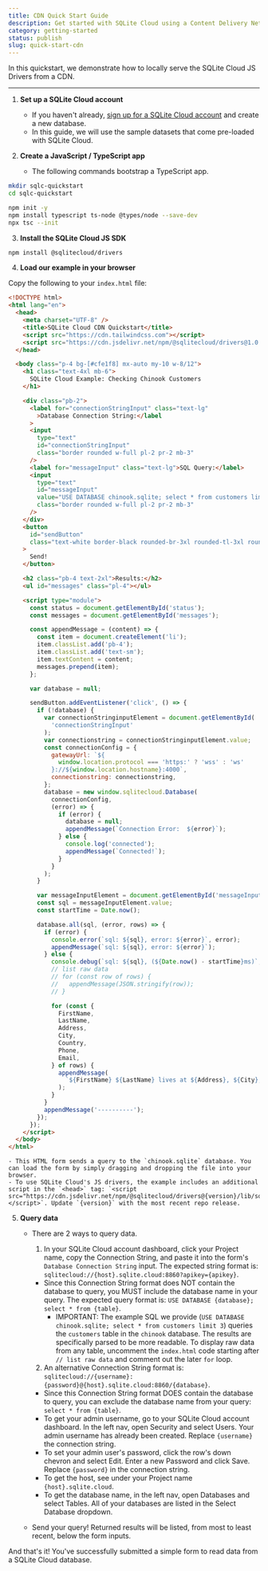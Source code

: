 ```yaml
---
title: CDN Quick Start Guide
description: Get started with SQLite Cloud using a Content Delivery Network
category: getting-started
status: publish
slug: quick-start-cdn
---
```


In this quickstart, we demonstrate how to locally serve the SQLite Cloud JS Drivers from a CDN.

---

1. **Set up a SQLite Cloud account**
   - If you haven't already, [sign up for a SQLite Cloud account](https://sqlitecloud.io/register) and create a new database.
   - In this guide, we will use the sample datasets that come pre-loaded with SQLite Cloud.

2. **Create a JavaScript / TypeScript app**
    - The following commands bootstrap a TypeScript app.
```bash
mkdir sqlc-quickstart
cd sqlc-quickstart

npm init -y
npm install typescript ts-node @types/node --save-dev
npx tsc --init
```

3. **Install the SQLite Cloud JS SDK**
```bash
npm install @sqlitecloud/drivers
```

4. **Load our example in your browser**

Copy the following to your ```index.html``` file:
```html
<!DOCTYPE html>
<html lang="en">
  <head>
    <meta charset="UTF-8" />
    <title>SQLite Cloud CDN Quickstart</title>
    <script src="https://cdn.tailwindcss.com"></script>
    <script src="https://cdn.jsdelivr.net/npm/@sqlitecloud/drivers@1.0.178/lib/sqlitecloud.drivers.js"></script>
  </head>

  <body class="p-4 bg-[#cfe1f8] mx-auto my-10 w-8/12">
    <h1 class="text-4xl mb-6">
      SQLite Cloud Example: Checking Chinook Customers
    </h1>

    <div class="pb-2">
      <label for="connectionStringInput" class="text-lg"
        >Database Connection String:</label
      >
      <input
        type="text"
        id="connectionStringInput"
        class="border rounded w-full pl-2 pr-2 mb-3"
      />
      <label for="messageInput" class="text-lg">SQL Query:</label>
      <input
        type="text"
        id="messageInput"
        value="USE DATABASE chinook.sqlite; select * from customers limit 3"
        class="border rounded w-full pl-2 pr-2 mb-3"
      />
    </div>
    <button
      id="sendButton"
      class="text-white border-black rounded-br-3xl rounded-tl-3xl rounded-tr-3xl bg-black w-32 h-10 mb-6"
    >
      Send!
    </button>

    <h2 class="pb-4 text-2xl">Results:</h2>
    <ul id="messages" class="pl-4"></ul>

    <script type="module">
      const status = document.getElementById('status');
      const messages = document.getElementById('messages');

      const appendMessage = (content) => {
        const item = document.createElement('li');
        item.classList.add('pb-4');
        item.classList.add('text-sm');
        item.textContent = content;
        messages.prepend(item);
      };

      var database = null;

      sendButton.addEventListener('click', () => {
        if (!database) {
          var connectionStringinputElement = document.getElementById(
            'connectionStringInput'
          );
          var connectionstring = connectionStringinputElement.value;
          const connectionConfig = {
            gatewayUrl: `${
              window.location.protocol === 'https:' ? 'wss' : 'ws'
            }://${window.location.hostname}:4000`,
            connectionstring: connectionstring,
          };
          database = new window.sqlitecloud.Database(
            connectionConfig,
            (error) => {
              if (error) {
                database = null;
                appendMessage(`Connection Error:  ${error}`);
              } else {
                console.log('connected');
                appendMessage(`Connected!`);
              }
            }
          );
        }

        var messageInputElement = document.getElementById('messageInput');
        const sql = messageInputElement.value;
        const startTime = Date.now();

        database.all(sql, (error, rows) => {
          if (error) {
            console.error(`sql: ${sql}, error: ${error}`, error);
            appendMessage(`sql: ${sql}, error: ${error}`);
          } else {
            console.debug(`sql: ${sql}, (${Date.now() - startTime}ms)`, rows);
            // list raw data
            // for (const row of rows) {
            //   appendMessage(JSON.stringify(row));
            // }

            for (const {
              FirstName,
              LastName,
              Address,
              City,
              Country,
              Phone,
              Email,
            } of rows) {
              appendMessage(
                `${FirstName} ${LastName} lives at ${Address}, ${City}, ${Country} and may be reached at ${Phone} or ${Email}.`
              );
            }
          }
          appendMessage('----------');
        });
      });
    </script>
  </body>
</html>
```

    - This HTML form sends a query to the `chinook.sqlite` database. You can load the form by simply dragging and dropping the file into your browser.
    - To use SQLite Cloud's JS drivers, the example includes an additional script in the `<head>` tag: `<script src="https://cdn.jsdelivr.net/npm/@sqlitecloud/drivers@{version}/lib/sqlitecloud.drivers.js"></script>`. Update `{version}` with the most recent repo release.

5. **Query data**
    - There are 2 ways to query data.
        1. In your SQLite Cloud account dashboard, click your Project name, copy the Connection String, and paste it into the form's `Database Connection String` input. The expected string format is: `sqlitecloud://{host}.sqlite.cloud:8860?apikey={apikey}`.
        
        - Since this Connection String format does NOT contain the database to query, you MUST include the database name in your query. The expected query format is: `USE DATABASE {database}; select * from {table}`.
            - IMPORTANT: The example SQL we provide (`USE DATABASE chinook.sqlite; select * from customers limit 3`) queries the `customers` table in the `chinook` database. The results are specifically parsed to be more readable. To display raw data from any table, uncomment the `index.html` code starting after `// list raw data` and comment out the later `for` loop.

        2. An alternative Connection String format is: `sqlitecloud://{username}:{password}@{host}.sqlite.cloud:8860/{database}`.

        - Since this Connection String format DOES contain the database to query, you can exclude the database name from your query: `select * from {table}`.
        - To get your admin username, go to your SQLite Cloud account dashboard. In the left nav, open Security and select Users. Your admin username has already been created. Replace `{username}` the connection string.
        - To set your admin user's password, click the row's down chevron and select Edit. Enter a new Password and click Save. Replace `{password}` in the connection string.
        - To get the host, see under your Project name `{host}.sqlite.cloud`.
        - To get the database name, in the left nav, open Databases and select Tables. All of your databases are listed in the Select Database dropdown.
    
    - Send your query! Returned results will be listed, from most to least recent, below the form inputs.

And that's it! You've successfully submitted a simple form to read data from a SQLite Cloud database.
